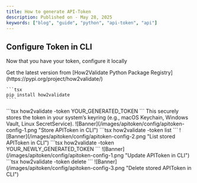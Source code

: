 ```yaml
---
title: How to generate API-Token
description: Published on - May 28, 2025
keywords: ["blog", "guide", "python", "api-token", "api"]
---
```



## Configure Token in CLI

Now that you have your token, configure it locally

<Step>
  <StepItem title="Install How2Validate dependency">
    Get the latest version from [How2Validate Python Package Registry](https://pypi.org/project/how2validate/)
     
    ```tsx 
    pip install how2validate
    ````
  </StepItem>

  <StepItem title="Store via Command-Line">
    ```tsx
    how2validate -token YOUR_GENERATED_TOKEN
    ```
    This securely stores the token in your system’s keyring (e.g., macOS Keychain, Windows Vault, Linux SecretService).
    ![Banner](/images/apitoken/config/apitoken-config-1.png "Store APIToken in CLI")

  </StepItem>

  <StepItem title="List Stored Token">
    ```tsx
    how2validate -token list 
    ```
    ![Banner](/images/apitoken/config/apitoken-config-2.png "List stored APIToken in CLI")
  </StepItem>

  <StepItem title="Update Stored Token">
    ```tsx
    how2validate -token YOUR_NEWLY_GENERATED_TOKEN
    ```
    ![Banner](/images/apitoken/config/apitoken-config-1.png "Update APIToken in CLI")
  </StepItem>

  <StepItem title="Delete Stored Token">
    ```tsx
    how2validate -token delete 
    ```
    ![Banner](/images/apitoken/config/apitoken-config-3.png "Delete stored APIToken in CLI")
  </StepItem>
</Step>

